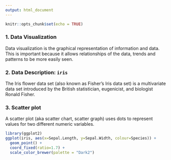 ```yaml
---
output: html_document
---
```


```r
knitr::opts_chunk$set(echo = TRUE)
```

### 1. Data Visualization 

Data visualization is the graphical representation of information and data. This is important because it allows relationships of the data, trends and patterns to be more easily seen.


### 2. Data Description: `iris`

The Iris flower data set (also known as Fisher's Iris data set) is a multivariate data set introduced by the British statistician, eugenicist, and biologist Ronald Fisher.



### 3. Scatter plot

A scatter plot (aka scatter chart, scatter graph) uses dots to represent values for two different numeric variables. 

```r
library(ggplot2)
ggplot(iris, aes(x=Sepal.Length, y=Sepal.Width, colour=Species)) + 
  geom_point() + 
  coord_fixed(ratio=1.7) + 
  scale_color_brewer(palette = "Dark2")

```


